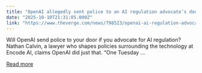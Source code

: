 ```yaml
---
title: "OpenAI allegedly sent police to an AI regulation advocate’s door"
date: "2025-10-10T21:31:05.000Z"
link: "https://www.theverge.com/news/798523/openai-ai-regulation-advocates-subpoenas-police"
---
```


Will OpenAI send police to your door if you advocate for AI regulation?  Nathan Calvin, a lawyer who shapes policies surrounding the technology at Encode AI, claims OpenAI did just that.
“One Tuesday ...

[Read more](https://www.theverge.com/news/798523/openai-ai-regulation-advocates-subpoenas-police)
